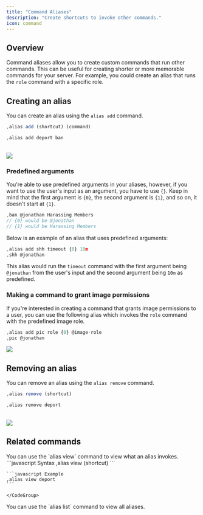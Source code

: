 ```yaml
---
title: "Command Aliases"
description: "Create shortcuts to invoke other commands."
icon: command
---
```


## Overview

Command aliases allow you to create custom commands that run other commands. This can be useful for creating shorter or more memorable commands for your server. For example, you could create an alias that runs the `role` command with a specific role.

## Creating an alias

You can create an alias using the `alias add` command.

<CodeGroup>

```javascript Syntax
,alias add (shortcut) (command)
```

```javascript Example
,alias add deport ban
```

</CodeGroup>
<br />
<Frame>
    <img src="/images/configuration/aliases/add.png" />
</Frame>

### Predefined arguments

You're able to use predefined arguments in your aliases, however, if you want to use the user's input as an argument, you have to use `{}`.
Keep in mind that the first argument is `{0}`, the second argument is `{1}`, and so on, it doesn't start at `{1}`.

```javascript
,ban @jonathan Harassing Members
// {0} would be @jonathan
// {1} would be Harassing Members
```

Below is an example of an alias that uses predefined arguments:

```javascript
,alias add shh timeout {0} 10m
,shh @jonathan
```

This alias would run the `timeout` command with the first argument being `@jonathan` from the user's input and the second argument being `10m` as predefined.

### Making a command to grant image permissions

If you're interested in creating a command that grants image permissions to a user, you can use the following alias which invokes the `role` command with the predefined image role.

```javascript
,alias add pic role {0} @image-role
,pic @jonathan
```

<Frame>
  <img src="/images/configuration/aliases/add-pic.png" />
</Frame>

## Removing an alias

You can remove an alias using the `alias remove` command.

<CodeGroup>

```javascript Syntax
,alias remove (shortcut)
```

```javascript Example
,alias remove deport
```

</CodeGroup>
<br />
<Frame>
    <img src="/images/configuration/aliases/remove.png" />
</Frame>

## Related commands

<AccordionGroup>
  <Accordion title="Viewing an alias">
    You can use the `alias view` command to view what an alias invokes.
    <CodeGroup>
    ```javascript Syntax
    ,alias view (shortcut)
    ```

    ```javascript Example
    ,alias view deport
    ```

    </CodeGroup>

  </Accordion>
  <Accordion title="Viewing all aliases">
    You can use the `alias list` command to view all aliases.
  </Accordion>
</AccordionGroup>
